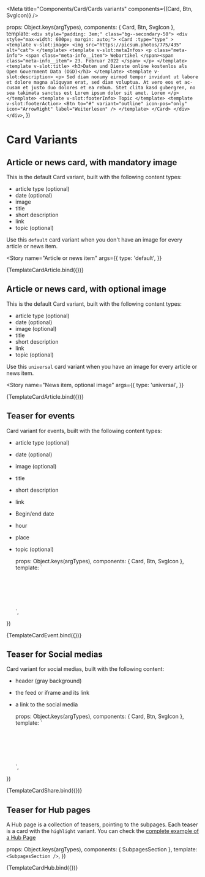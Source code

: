 
<Meta
  title="Components/Card/Cards variants"
  components={(Card, Btn, SvgIcon)}
/>

  props: Object.keys(argTypes),
  components: { Card, Btn, SvgIcon },
  template: `
    <div style="padding: 3em;" class="bg--secondary-50">
      <div style="max-width: 600px; margin: auto;">
        <Card :type="type" >
          <template v-slot:image>
            <img src="https://picsum.photos/775/435" alt="cat">
          </template>
          <template v-slot:metaInfos>
            <p class="meta-info">
              <span class="meta-info__item">
                Webartikel
              </span><span class="meta-info__item">
                23. Februar 2022
              </span>
            </p>
          </template>
          <template v-slot:title>
            <h3>Daten und Dienste online kostenlos als Open Government Data (OGD)</h3>
          </template>
          <template v-slot:description>
            <p>
              Sed diam nonumy eirmod tempor invidunt ut labore et dolore magna aliquyam erat,
              sed diam voluptua. At vero eos et ac-cusam et justo duo dolores et ea rebum.
              Stet clita kasd gubergren, no sea takimata sanctus est Lorem ipsum dolor sit amet.
              Lorem
            </p>
          </template>
          <template v-slot:footerInfo>
            Topic
          </template>
          <template v-slot:footerAction>
            <Btn
              to="#"
              variant="outline"
              icon-pos="only"
              icon="ArrowRight"
              label="Weiterlesen"
            />
          </template>
        </Card>
      </div>
    </div>
  `,
})

# Card Variants

## Article or news card, with mandatory image

This is the default Card variant, built with the following content types:

- article type (optional)
- date (optional)
- image
- title
- short description
- link
- topic (optional)

Use this `default` card variant when you don't have an image for every article or news item.

<Story
  name="Article or news item"
  args={{
    type: 'default',
  }}
>
  {TemplateCardArticle.bind({})}
</Story>

## Article or news card, with optional image

This is the default Card variant, built with the following content types:

- article type (optional)
- date (optional)
- image (optional)
- title
- short description
- link
- topic (optional)

Use this `universal` card variant when you have an image for every article or news item.

<Story
  name="News item, optional image"
  args={{
    type: 'universal',
  }}
>
  {TemplateCardArticle.bind({})}
</Story>

## Teaser for events

Card variant for events, built with the following content types:

- article type (optional)
- date (optional)
- image (optional)
- title
- short description
- link
- Begin/end date
- hour
- place
- topic (optional)

  props: Object.keys(argTypes),
  components: { Card, Btn, SvgIcon },
  template: `
    <div style="padding: 3em;" class="bg--secondary-50">
      <div style="max-width: 600px; margin: auto;">
        <Card type="default" >
          <template v-slot:image>
            <img src="https://picsum.photos/775/350" alt="cat">
          </template>
          <template v-slot:metaInfos>
            <p class="meta-info">
              <span class="meta-info__item">
                Konferenz
              </span><span class="meta-info__item">
                23. Februar 2022
              </span>
            </p>
          </template>
          <template v-slot:title>
            <h3>Event title</h3>
          </template>
          <template v-slot:description>
            <p>
              Hatten Sie schon immer eine Idee, die sie mit Geodaten umsetzen wollten?
              Wollten Sie schon immer ein Problem mit Hilfe von Karten und Luftbildern lösen?
            </p>
          </template>
          <template v-slot:eventInfos>
            <ul class="flex flex-wrap">
              <li class="flex items-center mr-6 mb-2">
                <SvgIcon icon="Calendar" size="xl" class="-ml-1.5 mr-1" />
                <div>10-12 Mai 2022</div>
              </li>
              <li class="flex items-center mr-6 mb-2">
                <SvgIcon icon="Clock" size="xl" class="-ml-1.5 mr-1" />
                <div>9 bis 11 Uhr</div>
              </li>
              <li class="flex items-center mr-6 mb-2">
                <SvgIcon icon="MapMarker" size="xl" class="-ml-1.5 mr-1" />
                <div>Zürich</div>
              </li>
            </ul>
          </template>
          <template v-slot:footerInfo>
            Topic
          </template>
          <template v-slot:footerAction>
            <Btn
              to="#"
              variant="outline"
              icon-pos="only"
              icon="ArrowRight"
              label="Weiterlesen"
            />
          </template>
        </Card>
      </div>
    </div>
  `,
})

<Story name="Event item" args={{}}>
  {TemplateCardEvent.bind({})}
</Story>

## Teaser for Social medias

Card variant for social medias, built with the following content:

- header (gray background)
- the feed or iframe and its link
- a link to the social media

  props: Object.keys(argTypes),
  components: { Card, Btn, SvgIcon },
  template: `
    <div style="padding: 3em;" class="bg--secondary-50">
      <div style="max-width: 600px; margin: auto;">
        <Card>
          <template v-slot:header>
            <SvgIcon icon="Instagram" size="xl" class="mr-2" />
            <div>Instagram insights</div>
          </template>
          <template v-slot:description>
              <div
                class="socials__instagram"
              >
                <iframe class="instagram-media instagram-media-rendered" id="instagram-embed-0" src="https://www.instagram.com/p/Cd6KkQsOnOh/embed/?cr=1&amp;v=14&amp;wp=333&amp;rd=https%3A%2F%2Fstorybook.bund-ds.bedev.liip.ch&amp;rp=%2Fiframe.html%3Fid%3Dpages-homepage--example%26viewMode%3Ddocs#%7B%22ci%22%3A0%2C%22os%22%3A880315.3999999994%2C%22ls%22%3A879792.2999999998%2C%22le%22%3A880250.2000000002%7D" allowtransparency="true" allowfullscreen="true" frameborder="0" height="588" data-instgrm-payload-id="instagram-media-payload-0" scrolling="no" style="background: white; width: calc(100% - 2px); border-radius: 3px; border: 1px solid rgb(219, 219, 219); box-shadow: none; display: block; margin: 0px 0px 12px; min-width: 326px; padding: 0px;"></iframe>
              </div>
            </template>
          <template v-slot:footerAction>
            <Btn
              to="#"
              variant="outline"
              icon-pos="only"
              icon="ArrowRight"
              label="Weiterlesen"
            />
          </template>
        </Card>
      </div>
    </div>
  `,
})

<Canvas>
  <Story name="Sharing item" args={{}}>
    {TemplateCardShare.bind({})}
  </Story>
</Canvas>

## Teaser for Hub pages

A Hub page is a collection of teasers, pointing to the subpages. Each teaser is a card with the `highlight` variant. You can check the <a href="?path=/story/pages-hub-page--example">complete example of a Hub Page</a>

  props: Object.keys(argTypes),
  components: { SubpagesSection },
  template: `
    <SubpagesSection />
  `,
})

<Canvas>
  <Story name="Hub page item" args={{}}>
    {TemplateCardHub.bind({})}
  </Story>
</Canvas>



